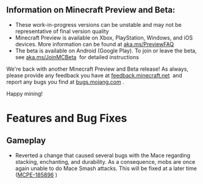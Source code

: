 ## **Information on Minecraft Preview and Beta:**

-   These work-in-progress versions can be unstable and may not be representative of final version quality
-   Minecraft Preview is available on Xbox, PlayStation, Windows, and iOS devices. More information can be found at [aka.ms/PreviewFAQ](https://aka.ms/PreviewFAQ) 
-   The beta is available on Android (Google Play). To join or leave the beta, see [aka.ms/JoinMCBeta](https://aka.ms/JoinMCBeta)  for detailed instructions

We're back with another Minecraft Preview and Beta release! As always, please provide any feedback you have at [feedback.minecraft.net](http://feedback.minecraft.net/)  and report any bugs you find at [bugs.mojang.com](http://bugs.mojang.com/) .

Happy mining!

# Features and Bug Fixes

## Gameplay

-   Reverted a change that caused several bugs with the Mace regarding stacking, enchanting, and durability. As a consequence, mobs are once again unable to do Mace Smash attacks. This will be fixed at a later time ([MCPE-185896](https://bugs.mojang.com/browse/MCPE-185896) )